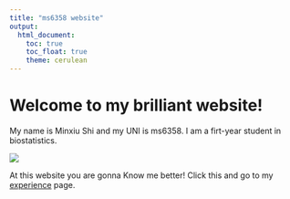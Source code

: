 ```yaml
---
title: "ms6358 website"
output: 
  html_document:
    toc: true
    toc_float: true
    theme: cerulean
---
```


# Welcome to  my brilliant website!

My name is Minxiu Shi and my UNI is ms6358. I am a firt-year student in biostatistics.

![](https://i.makeagif.com/media/9-05-2015/3jhjWn.gif)


At this website you are gonna Know me better! Click this and go to my [experience](experience.html) page.



